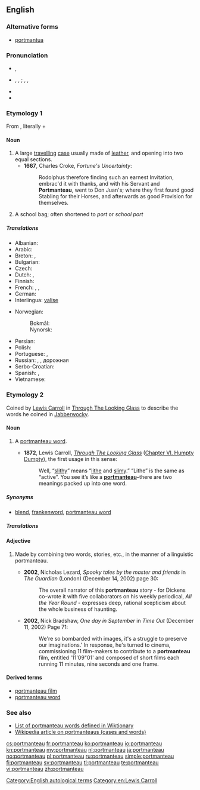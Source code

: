 ==English==
{{was wotd|2007|March|8}}
{{wikipedia}}

===Alternative forms===
* {{sense|travelling case}} [[portmantua]]

===Pronunciation===
* {{a|RP}} {{IPA|/pɔːtˈmæn.təʊ/}}, {{X-SAMPA|/pO:t"m{nt@U/}}
* {{a|US}} {{enPR|pôrtmă'ntō}}, {{IPA|/pɔrtˈmæntoʊ/}}, {{X-SAMPA|/pOrt"m{ntou/}}; {{enPR|pô'rtmăntōʹ}}, {{IPA|/ˌpɔrtmænˈtoʊ/}}, {{X-SAMPA|/%pOrtm{n"tou/}}
* {{audio|en-us-portmanteau-1.ogg|Audio 1 (US)}}
* {{audio|en-us-portmanteau-2.ogg|Audio 2 (US)}}

===Etymology 1===
From {{etyl|fr}} {{term|portemanteau|lang=fr}}, literally {{term|porte|lang=fr||carry}} + {{term|manteau|lang=fr||coat}}

====Noun====
{{en-noun|pl2=portmanteaux}}

# A large [[travel]]ling [[case]] usually made of [[leather]], and opening into two equal sections.
#* '''1667''', Charles Croke, ''Fortune's Uncertainty'':
#*: Rodolphus therefore finding such an earnest Invitation, embrac'd it with thanks, and with his Servant and '''Portmanteau''', went to Don Juan's; where they first found good Stabling for their Horses, and afterwards as good Provision for themselves.
# {{Australia|dated}} A school bag; often shortened to ''port'' or ''school port''

=====Translations=====
{{trans-top|case}}
* Albanian: {{t+|sq|baule|f}}
* Arabic: {{t-|ar|حقيبة سفر}}
* Breton: {{t+|br|mal|f}}, {{t-|br|malizenn|f}}
* Bulgarian: {{t+|bg|голям}} {{t-|bg|кожен}} {{t+|bg|куфар|m}}
* Czech: {{t-|cs|kontaminace}}
* Dutch: {{t+|nl|koffer|f}}, {{t-|nl|valies|f}}
* Finnish: {{t+|fi|matkalaukku}}
* French: {{t+|fr|portemanteau|m}}, {{t+|fr|valise|f}}, {{t+|fr|malle|f}}
* German: {{t+|de|Koffer|m}}
* Interlingua: [[valise#Interlingua|valise]]
{{trans-mid}}
* Norwegian:
*: Bokmål: {{t-|no|koffert|m}}
*: Nynorsk: {{t-|nn|koffert|m}}
* Persian: {{t+|fa|چمدان|tr=chamedan}}
* Polish: {{t-|pl|waliza|f}}
* Portuguese: {{t-|pt|maleta|f}}, {{t+|pt|valise|f}}
* Russian: {{t+|ru|чемодан|m|tr=čemodan}}, {{t+|ru|баул|m|tr=baúl}}, дорожная {{t+|ru|сумка|f}}
* Serbo-Croatian: {{t-|sh|кожни кофер|m|tr=kožni kofer|sc=Cyrl}}
* Spanish: {{t+|es|maleta|f}}, {{t-|es|valija|f}}
* Vietnamese: {{t+|vi|va li}}
{{trans-bottom}}

===Etymology 2===
Coined by [[w:Lewis Carroll|Lewis Carroll]] in [[s:Through The Looking Glass (And What Alice Found There)|Through The Looking Glass]] to describe the words he coined in [[w:Jabberwocky|Jabberwocky]].

====Noun====
{{en-noun|pl2=portmanteaux}}

# {{linguistics}} A [[portmanteau word]].
#* '''1872''', Lewis Carroll, ''[[s:Through The Looking Glass (And What Alice Found There)|Through The Looking Glass]]'' ([[s:Through the Looking Glass (And What Alice Found There)/Chapter VI|Chapter VI. Humpty Dumpty]]), the first usage in this sense:
#*: Well, “[[slithy]]” means “[[lithe]] and [[slimy]].” “Lithe” is the same as “active”. You see it’s like a '''[[portmanteau]]'''–there are two meanings packed up into one word.

=====Synonyms=====
* {{sense|portmanteau word}} [[blend]], [[frankenword]], [[portmanteau word]]

=====Translations=====
{{trans-see|portmanteau word}}

====Adjective====
{{en-adj|-}}

# {{context|used only before a noun|of a word, story, etc.}} Made by combining two words, stories, etc., in the manner of a linguistic portmanteau.
#* '''2002''', Nicholas Lezard, ''Spooky tales by the master and friends'' in ''The Guardian'' (London) (December 14, 2002) page 30:
#*: The overall narrator of this '''portmanteau''' story - for Dickens co-wrote it with five collaborators on his weekly periodical, ''All the Year Round'' - expresses deep, rational scepticism about the whole business of haunting.
#* '''2002''', Nick Bradshaw, ''One day in September'' in ''Time Out'' (December 11, 2002) Page 71:
#*: We're so bombarded with images, it's a struggle to preserve our imaginations.' In response, he's turned to cinema, commissioning 11 film-makers to contribute to a '''portmanteau''' film, entitled '11'09"01' and composed of short films each running 11 minutes, nine seconds and one frame.

====Derived terms====
* [[portmanteau film]]
* [[portmanteau word]]

===See also===
* [[:Category:English blends|List of portmanteau words defined in Wiktionary]]
* [[w:Portmanteau|Wikipedia article on portmanteaus (cases and words)]]

[[Category:English autological terms]]

[[cs:portmanteau]]
[[fr:portmanteau]]
[[ko:portmanteau]]
[[io:portmanteau]]
[[kn:portmanteau]]
[[my:portmanteau]]
[[nl:portmanteau]]
[[ja:portmanteau]]
[[no:portmanteau]]
[[pl:portmanteau]]
[[ru:portmanteau]]
[[simple:portmanteau]]
[[fi:portmanteau]]
[[sv:portmanteau]]
[[tl:portmanteau]]
[[te:portmanteau]]
[[vi:portmanteau]]
[[zh:portmanteau]]
[[Category:en:Lewis Carroll]]